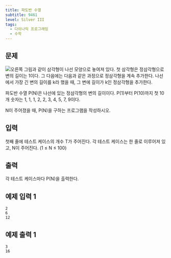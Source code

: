 ```yaml
---
title: 파도반 수열
subtitle: 9461
level: Silver III
tags:
  - 다이나믹 프로그래밍
  - 수학
---
```


## 문제

![](https://www.acmicpc.net/upload/images/pandovan.png)오른쪽 그림과 같이 삼각형이 나선 모양으로 놓여져 있다. 첫 삼각형은 정삼각형으로 변의 길이는 1이다. 그 다음에는 다음과 같은 과정으로 정삼각형을 계속 추가한다. 나선에서 가장 긴 변의 길이를 k라 했을 때, 그 변에 길이가 k인 정삼각형을 추가한다.

파도반 수열 P(N)은 나선에 있는 정삼각형의 변의 길이이다. P(1)부터 P(10)까지 첫 10개 숫자는 1, 1, 1, 2, 2, 3, 4, 5, 7, 9이다.

N이 주어졌을 때, P(N)을 구하는 프로그램을 작성하시오.

## 입력

첫째 줄에 테스트 케이스의 개수 T가 주어진다. 각 테스트 케이스는 한 줄로 이루어져 있고, N이 주어진다. (1 ≤ N ≤ 100)

## 출력

각 테스트 케이스마다 P(N)을 출력한다.

## 예제 입력 1

```
2
6
12
```

## 예제 출력 1

```
3
16
```
